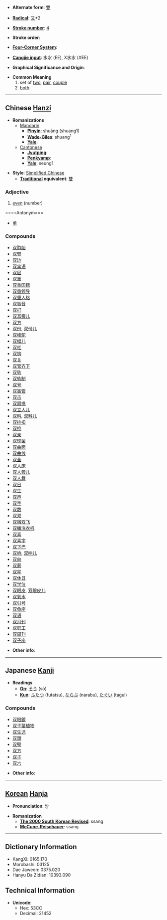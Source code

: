* '''Alternate form''': [[雙]]

* '''[[Wiktionary:Chinese radical index| Radical]]''': [[Wiktionary:Chinese radical index 又|又]]+2

* '''[[Wiktionary:Chinese total strokes index|Stroke number]]''': [[Wiktionary:Chinese total strokes index 4|4]]

* '''Stroke order''': 

* '''[[Wiktionary:Chinese four corner index|Four-Corner System]]''': 

* '''[[Wiktionary:Chinese Cangjie index|Cangjie input]]''': 水水 (EE), X水水 (XEE)

* '''Graphical Significance and Origin''': 

* '''Common Meaning'''
*# set of [[two]], [[pair]], [[couple]]
*# [[both]]


----

== Chinese [[Hanzi]] ==

* '''Romanizations'''
** [[Mandarin]]
*** '''[[Pinyin]]''': shuāng (shuang1)
*** '''[[Wade-Giles]]''': shuang<sup>1</sup>
*** '''[[Yale]]''': 
**[[Cantonese]]
***'''[[Jyutping]]''':
***'''[[Penkyamp]]''': 
***'''[[Yale]]''': seung1

* '''Style''': [[Simplified Chinese]] 
** '''[[Traditional Chinese|Traditional]] equivalent''': [[雙]]


===Adjective===

# [[even]] (number)

====Antonym===
*[[单]]

===Compounds===
*[[双胞胎]]
*[[双臂]]
*[[双边]]
*[[双宾语]]
*[[双层]]
*[[双重]]
*[[双重国籍]]
*[[双重领导]]
*[[双重人格]]
*[[双唇音]]
*[[双打]]
*[[双耳旁儿]]
*[[双方]]
*[[双份]], [[双份儿]]
*[[双峰驼]]
*[[双幅儿]]
*[[双杠]]
*[[双钩]]
*[[双关]]
*[[双管齐下]]
*[[双轨]]
*[[双轨制]]
*[[双号]]
*[[双簧管]]
*[[双击]]
*[[双肩挑]]
*[[双立人儿]]
*[[双料]], [[双料儿]]
*[[双排扣]]
*[[双抢]]
*[[双亲]]
*[[双球菌]]
*[[双曲面]]
*[[双曲线]]
*[[双全]]
*[[双人床]]
*[[双人旁儿]]
*[[双人舞]]
*[[双日]]
*[[双生]]
*[[双声]]
*[[双手]]
*[[双数]]
*[[双双]]
*[[双宿双飞]]
*[[双桶洗衣机]]
*[[双喜]]
*[[双喜字]]
*[[双下巴]]
*[[双响]], [[双响儿]]
*[[双向]]
*[[双薪]]
*[[双星]]
*[[双休日]]
*[[双学位]]
*[[双眼皮]], [[双眼皮儿]]
*[[双氧水]]
*[[双引号]]
*[[双鱼座]]
*[[双语]]
*[[双月刊]]
*[[双职工]]
*[[双周刊]]
*[[双子座]]

* '''Other info''': 

----

== Japanese [[Kanji]] ==

* '''Readings'''
** '''[[On]]''': [[そう]] (sō)
** '''[[Kun]]''': [[ふたつ]] (futatsu), [[ならぶ]] (narabu), [[たぐい]] (tagui)

===Compounds===
*[[双眼鏡]]
*[[双子葉植物]]
*[[双生児]]
*[[双頭]]
*[[双璧]]
*[[双方]]
*[[双子]]
*[[双六]]

* '''Other info''':  

----

== [[Korean]] [[Hanja]] ==

* '''Pronunciation''': 쌍

* '''Romanization'''
** '''[[The 2000 South Korean Revised Romanization|The 2000 South Korean Revised]]''': ssang
** '''[[McCune-Reischauer]]''': ssang

----

== Dictionary Information ==

* KangXi: 0165.170
* Morobashi: 03125
* Dae Jaweon: 0375.020
* Hanyu Da Zidian: 10393.090

== Technical Information ==

* '''Unicode''':
** Hex: 53CC
** Decimal: 21452